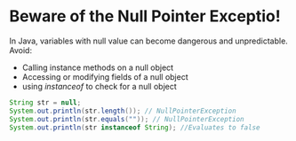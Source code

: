 # Beware of the Null Pointer Exceptio!

In Java, variables with null value can become dangerous and unpredictable.
Avoid:
- Calling instance methods on a null object
- Accessing or modifying fields of a null object
- using *instanceof* to check for a null object

```java
String str = null;
System.out.println(str.length()); // NullPointerException
System.out.println(str.equals("")); // NullPointerException
System.out.println(str instanceof String); //Evaluates to false
```